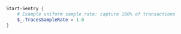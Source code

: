 ```powershell
Start-Sentry {
    # Example uniform sample rate: capture 100% of transactions
    $_.TracesSampleRate = 1.0
}
```
